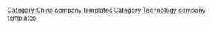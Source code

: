 {{Navbox
|name = BBK Electronics
|title = [[BBK Electronics]]
|state = {{{state|autocollapse}}}
|listclass = hlist
|group1 = Brands
|list1 = 
* [[Oppo]]
** [[Oppo Digital]]
** [[OnePlus]]
* [[Realme]]
* [[Vivo]]
* [[iQOO]]
|group2 = [[Oppo phones|Oppo]]
|list2 = 
* [[Oppo Ace2|Ace2]]
* [[Oppo R601|R601]]
* [[Oppo R811 Real|R811 Real]]
* [[Oppo R815T Clover|R815T Clover]]
* [[Oppo R817 Real|R817 Real]]
* [[Oppo R819|R819]]
* [[Oppo R821T Find Muse|R821T Find Muse]]
* [[Oppo R1001 Joy|R1001 Joy]]
* [[Oppo R2001 Yoyo|R2001 Yoyo]]
* [[Oppo U3|U3]]
* [[Oppo U701 Ulike|U701 Ulike]]
* [[Oppo U705T Ulike 2|U705T Ulike 2]]
{{Navbox|child
|group1 = A series
|list1 =
* [[Oppo A1|A1]]
** [[Oppo A1k|A1k]]
* [[Oppo A3|A3]]
** [[Oppo A3s|A3s]]
* [[Oppo A5 (2018)|A5 (2018)]]
** [[Oppo A5s|A5s]]
** [[OPPO A5 2020|A5 2020]]
* [[Oppo A7|A7]]
** [[Oppo A7x|A7x]]
** [[Oppo A7n|A7n]]
* [[Oppo A8|A8]]
* [[Oppo A9 (2019)|A9]]
** [[OPPO A9 2020|2020]]
* [[Oppo A9x|A9x]]
* [[Oppo A11|A11]]
* [[Oppo A12|A12]]
** [[Oppo A12e|A12e]]
** [[Oppo A12s|A12s]]
* [[Oppo A15|A15]]
* [[Oppo A30|A30]]
* [[Oppo A31|A31]]
** [[Oppo A31 (2020)|2020]]
* [[Oppo A32|A32]]
* [[Oppo A33|A33]]
** [[Oppo A33 (2020)|2020]]
* [[Oppo A37|A37]]
* [[Oppo A51|A51]]
* [[Oppo A52|A52]]
* [[Oppo A53|A53]]
** [[Oppo A53 (2020)|2020]]
** [[Oppo A53s|A53s]]
* [[Oppo A57|A57]]
* [[Oppo A71|A71]]
* [[Oppo A71k|A71k]]
* [[Oppo A72|A72]]
** [[Oppo A72 5G|A72 5G]]
* [[Oppo A73|A73]]
** [[Oppo A73s|A73s]]
* [[Oppo A75|A75]]
* [[Oppo A77|A77]]
* [[Oppo A79|A79]]
* [[Oppo A83|A83]]
* [[Oppo A91|A91]]
* [[Oppo A92|A92]]
** [[Oppo A92s|A92s]]
* [[Oppo A93|A93]]
| group2 = F series
| list2 =
* [[Oppo F1|F1]]
** [[Oppo F1 Plus|Plus]]
** [[Oppo F1s|F1s]]
* [[Oppo F3|F3]]
** [[Oppo F3 Plus|Plus]]
* [[Oppo F5|F5]]
** [[Oppo F5 Youth|Youth]]
* [[Oppo F7|F7]]
** [[Oppo F7 Youth|Youth]]
* [[Oppo F9|F9]]
** [[Oppo F9 Pro|Pro]]
* [[Oppo F11|F11]]
** [[Oppo F11 Pro|Pro]]
* [[Oppo F15|F15]]
* [[Oppo F17|F17]]
** [[Oppo F17 Pro|Pro]]
| group3 = Find series
| list3 =
* [[Oppo Find|Find]]
* [[Oppo Find 5|Find 5]]
** [[Oppo Find 5 Mini|Mini]]
* [[Oppo Find 7|Find 7]]
** [[Oppo Find 7a|7a]]
* [[Oppo Find X|Find X]]
* [[Oppo Find X2|Find X2]]
** [[Oppo Find X2 Pro|Pro]]
** [[Oppo Find X2 Lite|Lite]]
** [[Oppo Find X2 Neo|Neo]]
| group4 = Joy series
| list4 =
* [[Oppo Joy Plus|Joy Plus]]
* [[Oppo Joy 3|Joy 3]]
| group5 = K series
| list5 =
* [[Oppo R17#Oppo R17 Neo (a.k.a. Oppo K1)|K1]]
* [[Oppo K3|K3]]
* [[Oppo K5|K5]]
* [[Oppo K7|K7]]
** [[Oppo K7x|K7x]]
| group6 = Mirror series
| list6 =
* [[Oppo Mirror 3|Mirror 3]]
* [[Oppo Mirror 5|Mirror 5]]
** [[Oppo Mirror 5s|5s]]
| group7 = N series
| list7 =
* [[Oppo N1|N1]]
** [[Oppo N1 mini|mini]]
* [[Oppo N3|N3]]
| group8 = Neo series
| list8 =
* [[Oppo Neo|Neo]]
* [[Oppo Neo 3|Neo 3]]
* [[Oppo Neo 5|Neo 5]]
** [[Oppo Neo 5 (2015)|2015]]
** [[Oppo Neo 5s|5s]]
* [[Oppo Neo 7|Neo 7]]
| group9 = R series
| list9 =
* [[Oppo R1|R1]]
** [[Oppo R1s|R1s]]
** [[Oppo R1x|R1x]]
* [[Oppo R3|R3]]
* [[Oppo R5|R5]]
** [[Oppo R5s|R5s]]
* [[Oppo R7|R7]]
** [[Oppo R7 Plus|Plus]]
** [[Oppo R7s|R7s]]
** [[Oppo R7 lite|lite]]
* [[Oppo R9|R9]]
** [[Oppo R9 Plus|Plus]]
** [[Oppo R9s|R9s]]
** [[Oppo R9s Plus|R9s Plus]]
* [[Oppo R11|R11]]
** [[Oppo R11 Plus|Plus]]
** [[Oppo R11s|R11s]]
** [[Oppo R11s Plus|R11s Plus]]
* [[Oppo R15|R15]]
** [[Oppo R15 Pro|Pro]]
** [[Oppo R17#Oppo R17 Neo (a.k.a. Oppo K1)|R15x]]
* [[Oppo R17|R17]]
** [[Oppo R17 Pro|Pro]]
** [[Oppo R17#Oppo R17 Neo (a.k.a. Oppo K1)|Neo]]
| group10 = Reno series
| list10 =
* [[Oppo Reno|Reno]]
** [[Oppo Reno 10x Zoom|10x Zoom]]
* [[Oppo Reno Z|Reno Z]]
* [[Oppo Reno2|Reno2]]
** [[Oppo Reno2 F|F]]
** [[Oppo Reno2 Z|Z]]
* [[Oppo Reno A|Reno A]]
* [[Oppo Reno Ace|Reno Ace]]
* [[Oppo Reno3|Reno3]]
** [[Oppo Reno3 Pro|Pro]]
** [[Oppo Reno3 Youth|Youth]]
* [[Oppo Reno4|Reno4]]
** [[Oppo Reno4 Pro|Pro]]
** [[Oppo Reno4 SE|SE]]
** [[Oppo Reno4 Lite|Lite]]
** [[Oppo Reno4 Z|Z]]
}}
|group3 = [[Vivo]]
|list3 = {{Navbox|child
|group1 = Nex series
|list1 =
* [[Vivo Nex|NEX]]
* [[Vivo NEX Dual Display|NEX Dual Display]]
* [[Vivo NEX 3|NEX 3]]
** [[Vivo NEX 3|5G]]
** [[Vivo NEX 3S 5G|3S 5G]]
|group2 = S series
|list2 =
* [[Vivo S1|S1]]
** [[Vivo S1 Pro|Pro]]
** [[Vivo S1 Prime|Prime]]
* [[Vivo S5|S5]]
* [[Vivo S6|S6]]
* [[Vivo S7|S7]]
** [[Vivo S7e|S7e]]
|group3 = U series
|list3 =
* [[Vivo U3|U3]]
* [[Vivo U10|U10]]
* [[Vivo U20|U20]]
|group4 = V series
|list4 =
* [[Vivo V1|V1]]
** [[Vivo V1 Max|Max]]
* [[Vivo V3|V3]]
** [[Vivo V3 Max|Max]]
* [[Vivo V5|V5]]
** [[Vivo V5 Plus|Plus]]
** [[Vivo V5 Lite|Lite]]
** [[Vivo V5s|V5s]]
* [[Vivo V7|V7]]
** [[Vivo V7+|V7+]]
* [[Vivo V9|V9]]
** [[Vivo V9 Youth|Youth]]
* [[Vivo V11|V11]]
** [[Vivo V11 Pro|Pro]]
** [[Vivo V11i|V11i]]
* [[Vivo V15|V15]]
**[[Vivo V15 Pro|Pro]]
* [[Vivo V17|V17]]
**[[Vivo V17 Pro|Pro]]
** [[Vivo V17 Neo|Neo]]
* [[Vivo V19|V19]]
** [[Vivo V19 Neo|Neo]]
* [[Vivo V20|V20]]
** [[Vivo V20|Pro]]
** [[Vivo V20|SE]]
|group5 = X series
|list5 =
* [[Vivo X1|X1]]
* [[Vivo X3|X3]]
** [[Vivo X3S|X3S]]
* [[Vivo X5|X5]]
** [[Vivo X5Max|X5Max]]
** [[Vivo X5Max+|X5Max+]]
** [[Vivo X5Max Platinum Edition|X5Max Platinum Edition]]
** [[Vivo X5Pro|X5Pro]]
* [[Vivo X6|X6]]
** [[Vivo X6 Plus|Plus]]
** [[Vivo X6S|X6S]]
** [[Vivo X6S Plus|X6S Plus]]
* [[Vivo X7|X7]]
** [[Vivo X7 Plus|Plus]]
* [[Vivo X9|X9]]
** [[Vivo X9 Plus|Plus]]
** [[Vivo X9s|X9s]]
** [[Vivo X9s Plus|X9s Plus]]
* [[Vivo X20|X20]]
** [[Vivo X20 Plus|Plus]]
** [[Vivo X20 Plus UD|Plus UD]]
* [[Vivo X21|X21]]
** [[Vivo X21 UD|UD]]
** [[Vivo X21i|X21i]]
* [[Vivo X23|X23]]
* [[Vivo X27|X27]]
** [[Vivo X27 Pro|Pro]]
* [[Vivo X30|X30]]
** [[Vivo X30 Pro|Pro]]
* [[Vivo X50|X50]]
** [[Vivo X50|Pro]]
** [[Vivo X50|Pro+]]
** [[Vivo X50 Lite|Lite]]
** [[Vivo X50e|50e]]
* [[Vivo X51|X51]]
* [[Vivo Xplay 3S|Xplay 3S]]
* [[Vivo Xplay 5|Xplay 5]]
** [[Vivo Xplay 5 Elite|Elite]]
* [[Vivo Xplay 6|Xplay 6]]
* [[Vivo Xshot|Xshot]]
|group6 = Y series
|list6 =
* [[Vivo Y3|Y3]]
** [[Vivo Y3s|Y3s]]
* [[Vivo Y5s|Y5s]]
* [[Vivo Y9s|Y9s]]
* [[Vivo Y11|Y11]]
** [[Vivo Y11 (2019)|2019]]
* [[Vivo Y12|Y12]]
* [[Vivo Y15|Y15]]
** [[Vivo Y15 (2019)|2019]]
** [[Vivo Y15S|Y15S]]
* [[Vivo Y17|Y17]]
* [[Vivo Y19|Y19]]
* [[Vivo Y20|Y20]]
** [[Vivo Y20i|Y20i]]
** [[Vivo Y20s|Y20s]]
* [[Vivo Y22|Y22]]
* [[Vivo Y25|Y25]]
* [[Vivo Y27|Y27]]
* [[Vivo Y28|Y28]]
* [[Vivo Y30|Y30]]
* [[Vivo Y31|Y31]]
* [[Vivo Y35|Y35]]
* [[Vivo Y37|Y37]]
* [[Vivo Y50|Y50]]
* [[Vivo Y51|Y51]]
** [[Vivo Y51 (2020)|2020]]
** [[Vivo Y51s|Y51s]]
* [[Vivo Y53|Y53]]
** [[Vivo Y53i|Y53i]]
* [[Vivo Y55|Y55]]
** [[Vivo Y55s|Y55s]]
** [[Vivo Y55L|Y55L]]
* [[Vivo Y65|Y65]]
* [[Vivo Y67|Y67]]
* [[Vivo Y69|Y69]]
* [[Vivo Y70|Y70]]
** [[Vivo Y70s|Y70s]]
* [[Vivo Y71|Y71]]
** [[Vivo Y71i|Y71i]]
* [[Vivo Y73s|Y73s]]
* [[Vivo Y81|Y81]]
** [[Vivo Y81i|Y81i]]
* [[Vivo Y83|Y83]]
** [[Vivo Y83 Pro|Pro]]
* [[Vivo Y85|Y85]]
* [[Vivo Y89|Y89]]
* [[Vivo Y90|Y90]]
* [[Vivo Y91|Y91]]
** [[Vivo Y91C|Y91C]]
** [[Vivo Y91i|Y91i]]
* [[Vivo Y93|Y93]]
** [[Vivo Y93s|Y93s]]
* [[Vivo Y95|Y95]]
* [[Vivo Y97|Y97]]
|group7 = Z series
|list7 =
* [[Vivo Z1|Z1]]
** [[Vivo Z1i|Z1i]]
** [[Vivo Z1 Pro|Pro]]
** [[Vivo Z1x|Z1x]]
* [[Vivo Z5|Z5]]
** [[Vivo Z5i|Z5i]]
** [[Vivo Z5x|Z5x]]
** [[Vivo Z5x (2020)|Z5x (2020)]]
* [[Vivo Z6 5G|Z6 5G]]
}}
|group4 = [[OnePlus]]
|list4 = 
* [[OnePlus One|One]]
* [[OnePlus 2|2]]
* [[OnePlus X|X]]
* [[OnePlus 3|3]]
* [[OnePlus 3T|3T]]
* [[OnePlus 5|5]]
* [[OnePlus 5T|5T]]
* [[OnePlus 6|6]]
* [[OnePlus 6T|6T]]
* [[OnePlus 7|7 & 7 Pro]]
* [[OnePlus 7T|7T & 7T Pro]]
* [[OnePlus 8|8 & 8 Pro]]
* [[OnePlus Nord|Nord]]
* [[OnePlus 8T|8T]]
* [[OnePlus Nord N10 5G|Nord N10 5G]]
* [[OnePlus Nord N100|Nord N100]]
|group5 = Realme
|list5 = 
* [[Realme 1|1]]
* [[Realme 2|2]]
** [[Realme 2 Pro|Pro]]
* [[Realme 3|3]]
** [[Realme 3 Pro|Pro]]
* [[Realme 5|5]]
** [[Realme 5 Pro|Pro]]
** [[Realme 5i|5i]]
* [[Realme 6|6]]
** [[Realme 6 Pro|Pro]]
** [[Realme 6i|6i]]
** [[Realme 6S|6S]]
* [[Realme 7|7]]
** [[Realme 7 Pro|Pro]]
** [[Realme 7i|7i]]
* [[Realme U1|U1]]
{{Navbox|child
|group1 = C series
|list1 =
* [[Realme C1|C1]]
* [[Realme C2|C2]]
* [[Realme C3|C3]]
** [[Realme C3i|C3i]]
* [[Realme C11|C11]]
* [[Realme C12|C12]]
* [[Realme C15|C15]]
* [[Realme C17|C17]]
|group2 = Q series
|list2 =
* [[Realme 5 Pro|Q]]
* [[Realme Q2|Q2]]
** [[Realme Q2 Pro|Pro]]
** [[Realme Q2i|Q2i]]
|group3 = V series
|list3 =
* [[Realme V3|V3]]
* [[Realme V5|V5]]
|group4 = X series
|list4 =
* [[Realme X|X]]
** [[Realme X Master Edition|Master Edition]]
* [[Realme XT|XT]]
* [[Realme X2|X2]]
** [[Realme X2 Pro|Pro]]
** [[Realme X2 Pro Master Edition|Pro Master Edition]]
* [[Realme X3|X3]]
** [[Realme X3 SuperZoom|SuperZoom]]
* [[Realme X7|X7]]
** [[Realme X7 Pro|Pro]]
* [[Realme X50 5G|X50 5G]]
** [[Realme X50 Pro 5G|Pro 5G]]
** [[Realme X50 Pro Player Editon|Pro Player Editon]]
|group5 = Narzo series
|list5 =
* [[Realme Narzo|Narzo]]
* [[Realme Narzo 10|10]]
** [[Realme Narzo 10A|10A]]
* [[Realme Narzo 20|20]]
** [[Realme Narzo 20 Pro|Pro]]
** [[Realme Narzo 20A|20A]]
}}
|group6 = iQOO
|list6 = 
* [[IQOO]]
** [[IQOO Pro|Pro]]
* [[IQOO 3]]
* [[IQOO 5]]
** [[IQOO 5 Pro|Pro]]
* [[iQOO Neo]]
** [[iQOO Neo 855|855]]
** [[iQOO Neo 855 Racing|855 Racing]]
* [[IQOO Neo 3]]
* [[iQOO U1]]
** [[iQOO U1x|U1x]]
* [[iQOO Z1]]
** [[iQOO Z1x|Z1x]]
}}<noinclude>
{{collapsible option}}
[[Category:China company templates]]
[[Category:Technology company templates]]<templatedata>